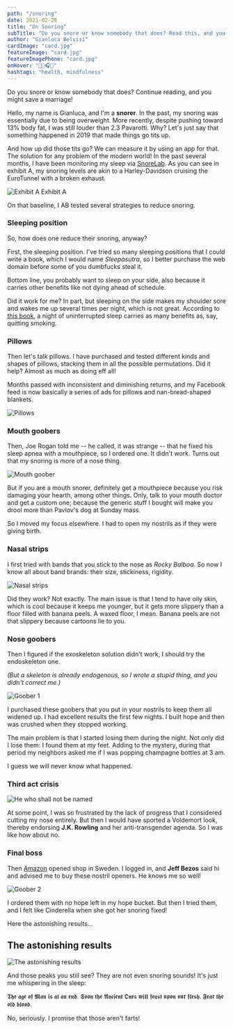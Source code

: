 ```yaml
---
path: "/snoring"
date: 2021-02-28
title: "On Snoring"
subTitle: "Do you snore or know somebody that does? Read this, and you might save a marriage!"
author: "Gianluca Belvisi"
cardImage: "card.jpg"
featureImage: "card.jpg"
featureImagePhone: "card.jpg"
onHover: "🛌🎼🎧🤔"
hashtags: "health, mindfulness"
---
```

Do you snore or know somebody that does? Continue reading, and you might save a marriage!

Hello, my name is Gianluca, and I'm a **snorer**. In the past, my snoring was essentially due to being overweight. More recently, despite pushing toward 13% body fat, I was still louder than 2.3 Pavarotti. Why? Let's just say that something happened in 2019 that made things go tits up.

And how up did those tits go? We can measure it by using an app for that. The solution for any problem of the modern world! In the past several months, I have been monitoring my sleep via [SnoreLab](https://www.snorelab.com). As you can see in exhibit A, my snoring levels are akin to a Harley-Davidson cruising the EuroTunnel with a broken exhaust.

![Exhibit A](before.jpg)
<FigureLabel>Exhibit A</FigureLabel>

On that baseline, I AB tested several strategies to reduce snoring.

### Sleeping position

So, how does one reduce their snoring, anyway?

First, the sleeping position. I've tried so many sleeping positions that I could write a book, which I would name *Sleepasutra*, so I better purchase the web domain before some of you dumbfucks steal it.

Bottom line, you probably want to sleep on your side, also because it carries other benefits like not dying ahead of schedule.

<YouTube source="O8UoAASCUsQ"></YouTube>

Did it work for me? In part, but sleeping on the side makes my shoulder sore and wakes me up several times per night, which is not great. According to [this book](https://www.bookdepository.com/Why-We-Sleep.../9780141983769), a night of uninterrupted sleep carries as many benefits as, say, quitting smoking.

### Pillows

Then let's talk pillows. I have purchased and tested different kinds and shapes of pillows, stacking them in all the possible permutations. Did it help? Almost as much as doing eff all!

Months passed with inconsistent and diminishing returns, and my Facebook feed is now basically a series of ads for pillows and nan-bread-shaped blankets.

![Pillows](pillows.jpeg)

### Mouth goobers

Then, Joe Rogan told me -- he called, it was strange -- that he fixed his sleep apnea with a mouthpiece, so I ordered one. It didn't work. Turns out that my snoring is more of a nose thing.

![Mouth goober](bite2.jpg)

But if you are a mouth snorer, definitely get a mouthpiece because you risk damaging your hearth, among other things. Only, talk to your mouth doctor and get a custom one; because the generic stuff I bought will make you drool more than Pavlov's dog at Sunday mass.

So I moved my focus elsewhere. I had to open my nostrils as if they were giving birth.

### Nasal strips

I first tried with bands that you stick to the nose as *Rocky Balboa*. So now I know all about band brands: their size, stickiness, rigidity.

![Nasal strips](strips.jpg)

Did they work? Not exactly. The main issue is that I tend to have oily skin, which is cool because it keeps me younger, but it gets more slippery than a floor filled with banana peels. A waxed floor, I mean. Banana peels are not that slippery because cartoons lie to you.

### Nose goobers

Then I figured if the exoskeleton solution didn't work, I should try the endoskeleton one.

*(But a skeleton is already endogenous, so I wrote a stupid thing, and you didn't correct me.)*

![Goober 1](goober1.jpg)

I purchased these goobers that you put in your nostrils to keep them all widened up. I had excellent results the first few nights. I built hope and then was crushed when they stopped working.

The main problem is that I started losing them during the night. Not only did I lose them: I found them at my feet. Adding to the mystery, during that period my neighbors asked me if I was popping champagne bottles at 3 am.

I guess we will never know what happened.

### Third act crisis

![He who shall not be named](volde.jpg)

At some point, I was so frustrated by the lack of progress that I considered cutting my nose entirely. But then I would have sported a Voldemort look, thereby endorsing **J.K. Rowling** and her anti-transgender agenda. So I was like how about no.

### Final boss

Then [Amazon](www.amazon.se) opened shop in Sweden. I logged in, and **Jeff Bezos** said hi and advised me to buy these nostril openers. He knows me so well!

![Goober 2](goober2.jpg)

I ordered them with no hope left in my hope bucket. But then I tried them, and I felt like Cinderella when she got her snoring fixed!

Here the astonishing results...

## The astonishing results

![The astonishing results](success.jpg)

And those peaks you still see? They are not even snoring sounds! It's just me whispering in the sleep:

𝕿𝖍𝖊 𝖆𝖌𝖊 𝖔𝖋 𝕸𝖆𝖓 𝖎𝖘 𝖆𝖙 𝖆𝖓 𝖊𝖓𝖉. 𝕾𝖔𝖔𝖓 𝖙𝖍𝖊 𝕬𝖓𝖈𝖎𝖊𝖓𝖙 𝕺𝖓𝖊𝖘 𝖜𝖎𝖑𝖑 𝖋𝖊𝖆𝖘𝖙 𝖚𝖕𝖔𝖓 𝖔𝖚𝖗 𝖋𝖑𝖊𝖘𝖍. 𝕱𝖊𝖆𝖗 𝖙𝖍𝖊 𝖔𝖑𝖉 𝖇𝖑𝖔𝖔𝖉.

No, seriously. I promise that those aren't farts!